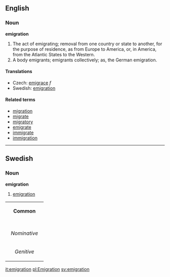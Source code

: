 ==English==
===Noun===

'''emigration'''

#The act of emigrating; removal from one country or state to another, for the purpose of residence, as from Europe to America, or, in America, from the Atlantic States to the Western.
#A body emigrants; emigrants collectively; as, the German emigration.

====Translations====
*Czech: [[emigrace]] ''f''
*Swedish: [[emigration#Swedish|emigration]]

====Related terms====
*[[migration]]
*[[migrate]]
*[[migratory]]
*[[emigrate]]
*[[immigrate]]
*[[immigration]]

----
==Swedish==
===Noun===
'''emigration'''

#[[emigration#English|emigration]]

{| border=1 cellspacing=0
| bgcolor="#FFFFF0" colspan=5 align=center | '''Common'''
|-
|- bgcolor="#FFFFF0" align=center
! rowspan=2 | 
| colspan=2 width=105| Singular 
| colspan=2 | Plural
|- bgcolor="#FFFFF0" align=center
| width=105 | ''Indefinite'' 
| width=105 | ''Definite'' 
| width=105 |  ''Indefinite'' 
|  width=105 | ''Definite''
|- align=center
| width=105 bgcolor="#FFFFF0" | ''Nominative'' 
| [[emigration]]
| [[emigrationen]]
| [[emigrationer]]
| [[emigrationerna]]
|- align=center
| width=105 bgcolor="#FFFFF0" | ''Genitive'' 
| [[emigrations]]
| [[emigrationens]]
| [[emigrationers]]
| [[emigrationernas]]
|}

[[it:emigration]]
[[pl:Emigration]]
[[sv:emigration]]